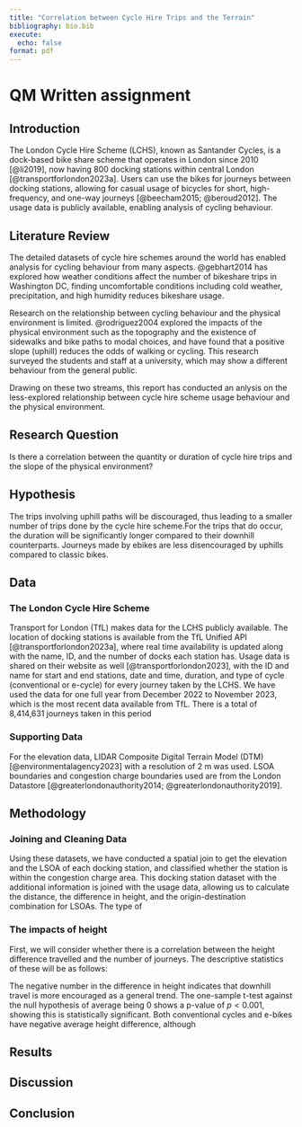 ```yaml
---
title: "Correlation between Cycle Hire Trips and the Terrain"
bibliography: bio.bib
execute: 
  echo: false
format: pdf
---
```



# QM Written assignment

## Introduction

The London Cycle Hire Scheme (LCHS), known as Santander Cycles, is a dock-based bike share scheme that operates in London since 2010 [@li2019], now having 800 docking stations within central London [@transportforlondon2023a]. Users can use the bikes for journeys between docking stations, allowing for casual usage of bicycles for short, high-frequency, and one-way journeys [@beecham2015; @beroud2012]. The usage data is publicly available, enabling analysis of cycling behaviour.

## Literature Review

The detailed datasets of cycle hire schemes around the world has enabled analysis for cycling behaviour from many aspects.  @gebhart2014 has explored how weather conditions affect the number of bikeshare trips in Washington DC, finding uncomfortable conditions including cold weather, precipitation, and high humidity reduces bikeshare usage.

Research on the relationship between cycling behaviour and the physical environment is limited. @rodriguez2004 explored the impacts of the physical environment such as the topography and the existence of sidewalks and bike paths to modal choices, and have found that a positive slope (uphill) reduces the odds of walking or cycling. This research surveyed the students and staff at a university, which may show a different behaviour from the general public.

Drawing on these two streams, this report has conducted an anlysis on the less-explored relationship between cycle hire scheme usage behaviour and the physical environment.

## Research Question

Is there a correlation between the quantity or duration of cycle hire trips and the slope of the physical environment?

## Hypothesis

The trips involving uphill paths will be discouraged, thus leading to a smaller number of trips done by the cycle hire scheme.For the trips that do occur, the duration will be significantly longer compared to their downhill counterparts. Journeys made by ebikes are less disencouraged by uphills compared to classic bikes. 

## Data

### The London Cycle Hire Scheme

Transport for London (TfL) makes data for the LCHS publicly available. The location of docking stations is available from the TfL Unified API [@transportforlondon2023a], where real time availability is updated along with the name, ID, and the number of docks each station has. Usage data is shared on their website as well [@transportforlondon2023], with the ID and name for start and end stations, date and time, duration, and type of cycle (conventional or e-cycle) for every journey taken by the LCHS.
We have used the data for one full year from December 2022 to November 2023, which is the most recent data available from TfL. There is a total of 8,414,631 journeys taken in this period

### Supporting Data

For the elevation data, LIDAR Composite Digital Terrain Model (DTM) [@environmentalagency2023] with a resolution of 2 m was used. LSOA boundaries and congestion charge boundaries used are from the London Datastore [@greaterlondonauthority2014; @greaterlondonauthority2019]. 

## Methodology

### Joining and Cleaning Data

Using these datasets, we have conducted a spatial join to get the elevation and the LSOA of each docking station, and classified whether the station is within the congestion charge area. This docking station dataset with the additional information is joined with the usage data, allowing us to calculate the distance, the difference in height, and the origin-destination combination for LSOAs. 
The type of 

### The impacts of height

First, we will consider whether there is a correlation between the height difference travelled and the number of journeys. 
The descriptive statistics of these will be as follows:

The negative number in the difference in height indicates that downhill travel is more encouraged as a general trend. The one-sample t-test against the null hypothesis of average being 0 shows a p-value of $p<0.001$, showing this is statistically significant.
Both conventional cycles and e-bikes have negative average height difference, although 


## Results



## Discussion



## Conclusion




